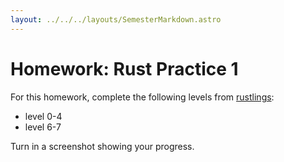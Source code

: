 ```yaml
---
layout: ../../../layouts/SemesterMarkdown.astro
---
```


# Homework: Rust Practice 1

For this homework, complete the following levels from
[rustlings](https://github.com/rust-lang/rustlings):

- level 0-4
- level 6-7

Turn in a screenshot showing your progress.
